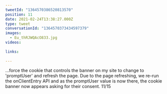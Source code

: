 ```yaml
---
tweetId: "1364570386520813570"
position: 11
date: 2021-02-24T13:38:27.000Z
type: tweet
conversationId: "1364570373434597379"
images:
  - Eu_thRJWQAcO833.jpg
videos:
  
links:
  
---
```

...force the cookie that controls the banner on my site to change to 'promptUser' and refresh the page. Due to the page refreshing, we re-run the onClientEntry API and as the promptUser value is now there, the cookie banner now appears asking for their consent. 11/15 
